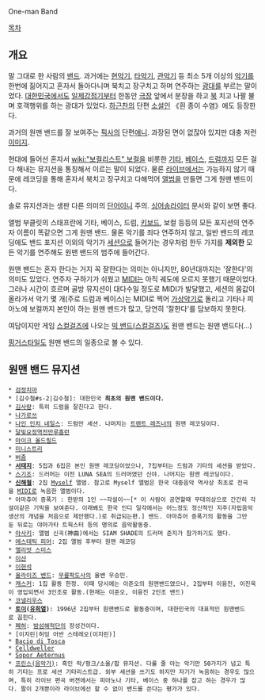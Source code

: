 One-man Band

[[목차]]
== 개요 ==
말 그대로 한 사람의 [[밴드]]. 과거에는 [[현악기]], [[타악기]], [[관악기]] 등 최소 5개 이상의 [[악기]]를 한번에 짊어지고 혼자서 돌아다니며 북치고 장구치고 하며 연주하는 [[광대]]를 부르는 말이었다. [[대한민국]]에서도 [[일제강점기]]부터 한동안 [[극장]] 앞에서 분장을 하고 [[북]] 치고 나팔 불며 호객행위를 하는 광대가 있었다. [[하근찬]]의 단편 [[소설]]인 《흰 종이 수염》에도 등장한다.

{{{#!html
<embed src='http://serviceapi.nmv.naver.com/flash/NFPlayer.swf?vid=FEFE3CFBC367B468C17299353788887A0D33&outKey=V125fe8d07cee96cec61766fb526a2c868b1e8c9528dba58b7b4466fb526a2c868b1e' wmode='transparent' width='500' height='408' allowScriptAccess='always' name='NFPlayer76148' id='NFPlayer76148' allowFullScreen='true' type='application/x-shockwave-flash' />
}}}

과거의 원맨 밴드를 잘 보여주는 [[픽사]]의 단편[[애니]]. 과장된 면이 없잖아 있지만 대충 저런 [[이미지]].

현대에 들어선 혼자서 [[wiki:"보컬리스트" 보컬]]을 비롯한 [[기타]], [[베이스]], [[드럼]]까지 모든 걸 다 해내는 뮤지션을 통칭해서 이르는 말이 되었다. 물론 [[라이브]]에서는 가능하지 않기 때문에 레코딩을 통해 혼자서 북치고 장구치고 다해먹어 [[앨범]]을 만들면 그게 원맨 밴드이다.

솔로 뮤지션과는 생판 다른 의미의 [[단어]]이니 주의. [[싱어송라이터]] 문서와 같이 보면 좋다.

앨범 부클릿의 스태프란에 기타, 베이스, 드럼, [[키보드]], 보컬 등등의 모든 포지션의 연주자 이름이 똑같으면 그게 원맨 밴드. 물론 악기를 죄다 연주하지 않고, 일반 밴드의 레코딩에도 밴드 포지션 이외의 악기가 [[세션]]으로 들어가는 경우처럼 한두 가지를 '''제외한''' 모든 악기를 연주해도 원맨 밴드의 범주에 들어간다.

원맨 밴드는 혼자 한다는 거지 꼭 잘한다는 의미는 아니지만, 80년대까지는 '잘한다'의 의미도 있었다. 연주자 구하기가 쉬웠고 [[MIDI]]는 아직 궤도에 오르지 못했기 때문이었다. 그러나 시간이 흐르며 골방 뮤지션이 대다수일 정도로 MIDI가 발달했고, 세션의 몸값이 올라가서 악기 몇 개(주로 드럼과 베이스)는 MIDI로 찍어 [[가상악기]]로 돌리고 기타나 피아노에 보컬까지 본인이 하는 원맨 밴드가 많고, 당연히 '잘한다'를 담보하지 못한다. 

여담이지만 게임 [[스컬걸즈]]에 나오는 [[빅 밴드(스컬걸즈)]]도 원맨 밴드는 원맨 밴드다(...)
 
[[핑거스타일]]도 원맨 밴드의 일종으로 볼 수 있다.
== 원맨 밴드 뮤지션 ==
 * [[검정치마]]
 * [김수철#s-2|김수철]: 대한민국 '''최초의 원맨 밴드이다.'''
 * [[김사랑]]: 특히 드럼을 잘친다고 한다.
 * [[나가로쓰]]
 * [[나인 인치 네일스]]: 드럼만 세션. 나머지는 [[트렌트 레즈너]]의 원맨 레코딩이다.
 * [[달빛요정역전만루홈런]]
 * [[마이크 올드필드]]
 * [[미니스트리]]
 * [[버줌]]
 * '''[[서태지]]''': 5집과 6집은 본인 원맨 레코딩이었으나, 7집부터는 드럼과 기타의 세션을 받았다.
 * [[스기조]]: 드러머는 이전 LUNA SEA의 드러머였던 신야. 나머지는 원맨 레코딩이다.
 * '''[[신해철]]''': 2집 [[Myself#d-3|Myself]] 앨범. 참고로 Myself 앨범은 한국 대중음악 역사상 최초로 전곡을 [[MIDI]]로 녹음한 앨범이다.
 * 아마츄어 증폭기 : 한받의 1인 ~~각설이~~[* 이 사람이 공연할때 무대의상으로 간간히 각설이같은 기믹을 보여준다. 이래봬도 한국 인디 일각에서는 어느정도 정신적인 지주(자립음악생산의 개념을 처음으로 제안했다.)로 취급되는편.] 밴드. 아마츄어 증폭기의 활동을 그만둔 뒤로는 야마가타 트윅스터 등의 명의로 음악활동중.
 * [[아사키]]: 앨범 신곡(神曲)에서는 SIAM SHADE의 드러머 준지가 참가하기도 했다.
 * [[에스테틱 피어]]: 2집 앨범 후부터 원맨 레코딩
 * [[엘리엇 스미스]]
 * [[이샨]]
 * [[이현석]]
 * [[올라이즈 밴드]]: [[무릎팍도사]]의 올밴 우승민.
 * [[캐스커]]: 1집 활동 한정. 이때 당시에는 이준오의 원맨밴드였으나, 2집부터 이융진, 이진욱이 영입되면서 3인조로 활동.(현재는 이준오, 이융진 2인조 밴드)
 * [[코넬리우스]]
 * '''[[토이]]([[유희열]])''': 1996년 2집부터 원맨밴드로 활동중이며, 대한민국의 대표적인 원맨밴드로 꼽힌다.
 * [[폐허]]: [[밤섬해적단]]의 장성건이다.
 * [이지린|허밍 어반 스테레오(이지린)]
 * [[Bacio di Tosca]]
 * [[Celldweller]]
 * [[Sopor Aeternus]]
 * [[프린스(음악가)]]: 흑인 락/펑크/소울/팝 뮤지션. 다룰 줄 아는 악기만 50가지가 넘고 특히 기타는 프로 세션 기타리스트급. 외부 세션을 쓰기도 하지만 자기가 녹음하는 경우도 많으며, 특히 라이브 편곡 버젼에서는 피아노나 기타, 베이스 중 하나를 잡고 하는 경우가 많다. 팔이 2개뿐이라 라이브에선 할 수 없이 밴드를 쓴다는 평가가 있다.
